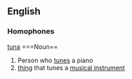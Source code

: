 ==English==
===Homophones===
[[tuna]]
===Noun==
# Person who [[tune]]s a piano
# [[thing]] that tunes a [[musical instrument]]
